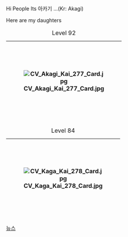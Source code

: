 Hi People Its 아카기 ...(Kr: Akagi)

Here are my daughters


{| border="0" cellpadding="1" cellspacing="1" class="article-table" style="width: 218px;"
|+Level 92
|-
! scope="col" style="width:218px;height:218px;"|[[File:CV_Akagi_Kai_277_Card.jpg|left]]
|}
{| border="0" cellpadding="1" cellspacing="1" class="article-table" style="width: 218px;"
|+Level 84
|-
! scope="col" style="width:218px;height:218px;"|[[File:CV_Kaga_Kai_278_Card.jpg|right]]
|}
[[Category:News|뉴스]]